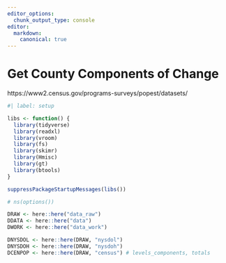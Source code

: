 ```yaml
---
editor_options: 
  chunk_output_type: console
editor:
  markdown:
    canonical: true  
---
```


# Get County Components of Change

https://www2.census.gov/programs-surveys/popest/datasets/

```r
#| label: setup

libs <- function() {
  library(tidyverse)
  library(readxl)
  library(vroom)
  library(fs)
  library(skimr)
  library(Hmisc)
  library(gt)
  library(btools)
}

suppressPackageStartupMessages(libs())

# ns(options())

DRAW <- here::here("data_raw")
DDATA <- here::here("data")
DWORK <- here::here("data_work")

DNYSDOL <- here::here(DRAW, "nysdol")
DNYSDOH <- here::here(DRAW, "nysdoh")
DCENPOP <- here::here(DRAW, "census") # levels_components, totals

```